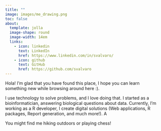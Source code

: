 ```yaml
---
title: ""
image: images/me_drawing.png
toc: false
about: 
  template: jolla
  image-shape: round
  image-width: 14em
  links:
    - icon: linkedin
      text: LinkedIn
      href: https://www.linkedin.com/in/svalvaro/
    - icon: github
      text: GitHub
      href: https://github.com/svalvaro
---
```


<!-- ::: {.small-text} -->

Hola! I'm glad that you have found this place, I hope you can learn something new while browsing around here :).

I use technology to solve problems, and I love doing that. I started as a bioinformatician, answering biological questions about data. Currently, I'm working as a R developer, I create digital solutions (Web applications, R packages, Report generation, and much more!). A

You might find me hiking outdoors or playing chess! <!-- ::: -->

<!-- ### hi there!     -->

